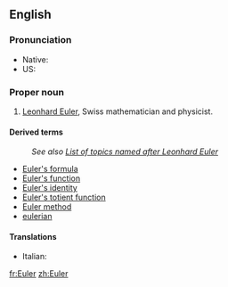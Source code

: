 ==English==

===Pronunciation===
* Native: {{IPA|[ˈɔʏlɐ]}}
* US: {{IPA|/ˈɔɪˌlɚ/}}

===Proper noun===
{{en-proper noun}}

# [[w:Leonhard Euler|Leonhard Euler]], Swiss mathematician and physicist.

====Derived terms====
: ''See also [[w:List of topics named after Leonhard Euler|List of topics named after Leonhard Euler]]''
* [[Euler's formula]]
* [[Euler's function]]
* [[Euler's identity]]
* [[Euler's totient function]]
* [[Euler method]]
* [[eulerian]]

====Translations====
* Italian: {{t-|it|Eulero|m}}

[[fr:Euler]]
[[zh:Euler]]